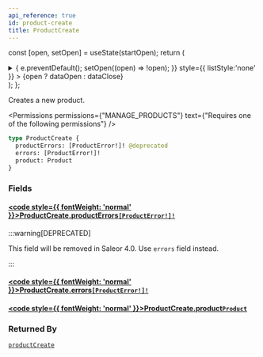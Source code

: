 ```yaml
---
api_reference: true
id: product-create
title: ProductCreate
---
```






const [open, setOpen] = useState(startOpen);
return (
<details {...(open ? { open: true } : {})} className="details" style={{ border:'none', boxShadow:'none', background:'var(--ifm-background-color)' }}>
<summary
onClick={(e) => {
e.preventDefault();
setOpen((open) => !open);
}}
style={{ listStyle:'none' }} >
{open ? dataOpen : dataClose}
</summary>
{open && children}
</details>
);
};

Creates a new product.


<Permissions permissions={"MANAGE_PRODUCTS"} text={"Requires one of the following permissions"} />


```graphql
type ProductCreate {
  productErrors: [ProductError!]! @deprecated
  errors: [ProductError!]!
  product: Product
}
```

### Fields

#### [<code style={{ fontWeight: 'normal' }}>ProductCreate.<b>productErrors</b></code>](#)<Bullet />[`[ProductError!]!`](../../../api-reference/products/objects/product-error.mdx) <Badge class="badge badge--deprecated badge--secondary" text="deprecated"/> <Badge class="badge badge--secondary" text="non-null"/> <Badge class="badge badge--secondary" text="object"/> <Badge class="badge badge--secondary" text="products"/>

:::warning[DEPRECATED]

This field will be removed in Saleor 4.0. Use `errors` field instead.

:::

#### [<code style={{ fontWeight: 'normal' }}>ProductCreate.<b>errors</b></code>](#)<Bullet />[`[ProductError!]!`](../../../api-reference/products/objects/product-error.mdx) <Badge class="badge badge--secondary" text="non-null"/> <Badge class="badge badge--secondary" text="object"/> <Badge class="badge badge--secondary" text="products"/>

#### [<code style={{ fontWeight: 'normal' }}>ProductCreate.<b>product</b></code>](#)<Bullet />[`Product`](../../../api-reference/products/objects/product.mdx) <Badge class="badge badge--secondary" text="object"/> <Badge class="badge badge--secondary" text="products"/>

### Returned By

[`productCreate`](../../../api-reference/products/mutations/product-create.mdx) <Badge class="badge badge--secondary" text="mutation"/>

